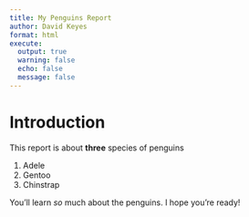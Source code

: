 ```yaml
---
title: My Penguins Report
author: David Keyes
format: html
execute: 
  output: true
  warning: false
  echo: false
  message: false
---
```


# Introduction

This report is about **three** species of penguins

1. Adele
1. Gentoo
1. Chinstrap

You'll learn *so* much about the penguins. I hope you're ready!
